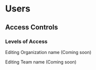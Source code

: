 # Users

## Access Controls

### Levels of Access

Editing Organization name (Coming soon)

Editing Team name (Coming soon)